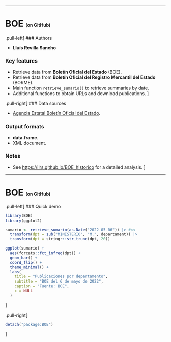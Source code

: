 
---

# BOE <span style="font-size: 50%;">(on GitHub)</span>

.pull-left[
### Authors

- **Lluís Revilla Sancho**

### Key features

- Retrieve data from **Boletín Oficial del Estado** (BOE).
- Retrieve data from **Boletín Oficial del Registro Mercantil del Estado** (BORME).
- Main function `retrieve_sumario()` to retrieve summaries by date.
- Additional functions to obtain URLs and download publications.
]

.pull-right[
### Data sources

- [Agencia Estatal Boletín Oficial del Estado](https://boe.es/).

### Output formats

- **data.frame**.
- XML document.

### Notes

- See <https://llrs.github.io/BOE_historico> for a detailed analysis.
]

---

# BOE <span style="font-size: 50%;">(on GitHub)</span>

.pull-left[
### Quick demo

```r
library(BOE)
library(ggplot2)

sumario <- retrieve_sumario(as.Date("2022-05-06")) |> #<<
  transform(dpt = sub("MINISTERIO", "M.", departament)) |>
  transform(dpt = stringr::str_trunc(dpt, 20))

ggplot(sumario) +
  aes(forcats::fct_infreq(dpt)) +
  geom_bar() +
  coord_flip() +
  theme_minimal() +
  labs(
    title = "Publicaciones por departamento",
    subtitle = "BOE del 6 de mayo de 2022",
    caption = "Fuente: BOE",
    x = NULL
  )
```
]

.pull-right[
```r
detach("package:BOE")
```
]

